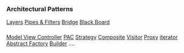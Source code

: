

=== Architectural Patterns ===

[[Layers]]
[[Pipes & Filters]]
[[Bridge]]
[[Black Board]]

=== ===

[[MVC|Model View Controller]]
[[PAC]]
[[Strategy]]
[[Composite]]
[[Visitor]]
[[Proxy]]
[[iterator]]
[[Abstract Factory]]
[[Builder]]
....
